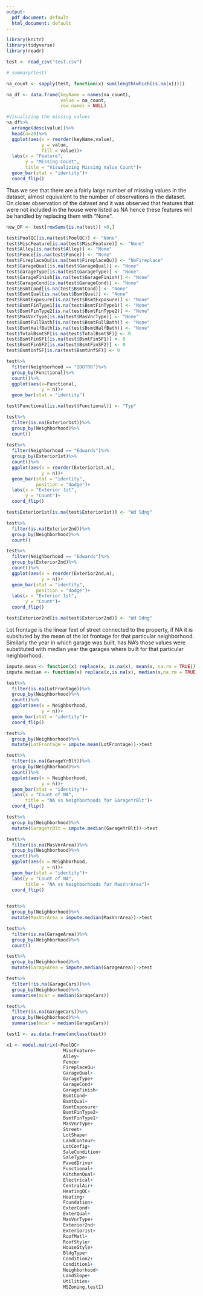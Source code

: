 ```yaml
---
output:
  pdf_document: default
  html_document: default
---
```


```r
library(knitr)
library(tidyverse)
library(readr)

test <- read_csv("test.csv")

# summary(test)
```


```r
na_count <- sapply(test, function(x) sum(length(which(is.na(x)))))

na_df <- data.frame(keyName = names(na_count),
                    value = na_count, 
                    row.names = NULL)

#Visualizing the missing values
na_df%>%
  arrange(desc(value))%>%
  head(n=20)%>%
  ggplot(aes(x = reorder(keyName,value),
             y = value,
             fill = value))+
  labs(x = "Feature",
       y = "Missing Count",
       title = "Visualizing Missing Value Count")+
  geom_bar(stat = "identity")+
  coord_flip()
```

Thus we see that there are a fairly large number of missing values in the dataset, almost equivalent to the number of observations in the dataset.   
On closer observation of the dataset and it was observed that features that were not included in the house were listed as NA hence these features will be handled by replacing them with "None".  

```r
new_DF <- test[rowSums(is.na(test)) >0,]

test$PoolQC[is.na(test$PoolQC)] <- "None"
test$MiscFeature[is.na(test$MiscFeature)] <- "None"
test$Alley[is.na(test$Alley)] <- "None"
test$Fence[is.na(test$Fence)] <- "None"
test$FireplaceQu[is.na(test$FireplaceQu)] <- "NoFireplace"
test$GarageQual[is.na(test$GarageQual)] <- "None"
test$GarageType[is.na(test$GarageType)] <- "None"
test$GarageFinish[is.na(test$GarageFinish)] <- "None"
test$GarageCond[is.na(test$GarageCond)] <- "None"
test$BsmtCond[is.na(test$BsmtCond)] <- "None"
test$BsmtQual[is.na(test$BsmtQual)] <- "None"
test$BsmtExposure[is.na(test$BsmtExposure)] <- "None"
test$BsmtFinType1[is.na(test$BsmtFinType1)] <- "None"
test$BsmtFinType2[is.na(test$BsmtFinType2)] <- "None"
test$MasVnrType[is.na(test$MasVnrType)] <- "None"
test$BsmtFullBath[is.na(test$BsmtFullBath)] <- "None"
test$BsmtHalfBath[is.na(test$BsmtHalfBath)] <- "None"
test$TotalBsmtSF[is.na(test$TotalBsmtSF)] <- 0
test$BsmtFinSF1[is.na(test$BsmtFinSF1)] <- 0
test$BsmtFinSF2[is.na(test$BsmtFinSF2)] <- 0
test$BsmtUnfSF[is.na(test$BsmtUnfSF)] <- 0
```

```r
test%>%
  filter(Neighborhood == "IDOTRR")%>%
  group_by(Functional)%>%
  count()%>%
  ggplot(aes(x=Functional,
             y = n))+
  geom_bar(stat = "identity")

test$Functional[is.na(test$Functional)] <- "Typ"
```


```r
test%>%
  filter(is.na(Exterior1st))%>%
  group_by(Neighborhood)%>%
  count()
  
test%>%
  filter(Neighborhood == "Edwards")%>%
  group_by(Exterior1st)%>%
  count()%>%
  ggplot(aes(x = reorder(Exterior1st,n),
             y = n))+
  geom_bar(stat = "identity",
           position = "dodge")+
  labs(x = "Exterior 1st",
       y = "Count")+
  coord_flip()

test$Exterior1st[is.na(test$Exterior1st)] <- "Wd Sdng"

test%>%
  filter(is.na(Exterior2nd))%>%
  group_by(Neighborhood)%>%
  count()

test%>%
  filter(Neighborhood == "Edwards")%>%
  group_by(Exterior2nd)%>%
  count()%>%
  ggplot(aes(x = reorder(Exterior2nd,n),
             y = n))+
  geom_bar(stat = "identity",
           position = "dodge")+
  labs(x = "Exterior 1st",
       y = "Count")+
  coord_flip()

test$Exterior2nd[is.na(test$Exterior2nd)] <- "Wd Sdng"
```



Lot frontage is the linear feet of street connected to the property, if NA it is subsituted by the mean of the lot frontage for that particular neighborhood. Similarly the year in which garage was built, has NA's those values were substituted with median year the garages where built for that particular neighborhood. 
```r
impute.mean <- function(x) replace(x, is.na(x), mean(x, na.rm = TRUE))
impute.median <- function(x) replace(x,is.na(x), median(x,na.rm = TRUE))

test%>%
  filter(is.na(LotFrontage))%>%
  group_by(Neighborhood)%>%
  count()%>%
  ggplot(aes(x = Neighborhood,
             y = n))+
  geom_bar(stat = "identity")+
  coord_flip()

test%>%
  group_by(Neighborhood)%>%
  mutate(LotFrontage = impute.mean(LotFrontage))->test

test%>%
  filter(is.na(GarageYrBlt))%>%
  group_by(Neighborhood)%>%
  count()%>%
  ggplot(aes(x = Neighborhood,
             y = n))+
  geom_bar(stat = "identity")+
  labs(x = "Count of NA",
       title = "NA vs Neighborhoods for GarageYrBlt")+
  coord_flip()

test%>%
  group_by(Neighborhood)%>%
  mutate(GarageYrBlt = impute.median(GarageYrBlt))->test

test%>%
  filter(is.na(MasVnrArea))%>%
  group_by(Neighborhood)%>%
  count()%>%
  ggplot(aes(x = Neighborhood,
             y = n))+
  geom_bar(stat = "identity")+
  labs(y = "Count of NA",
       title = "NA vs Neighborhoods for MasVnrArea")+
  coord_flip()

 
test%>%
  group_by(Neighborhood)%>%
  mutate(MasVnrArea = impute.median(MasVnrArea))->test

test%>%
  filter(is.na(GarageArea))%>%
  group_by(Neighborhood)%>%
  count()

test%>%
  group_by(Neighborhood)%>%
  mutate(GarageArea = impute.median(GarageArea))->test

test%>%
  filter(!is.na(GarageCars))%>%
  group_by(Neighborhood)%>%
  summarise(mcar = median(GarageCars))

test%>%
  filter(is.na(GarageCars))%>%
  group_by(Neighborhood)%>%
  summarise(mcar = median(GarageCars))
```


```r

test1 <- as.data.frame(unclass(test))

x1 <- model.matrix(~PoolQC+
                     MiscFeature+
                     Alley+
                     Fence+
                     FireplaceQu+
                     GarageQual+
                     GarageType+
                     GarageCond+
                     GarageFinish+
                     BsmtCond+
                     BsmtQual+
                     BsmtExposure+
                     BsmtFinType2+
                     BsmtFinType1+
                     MasVnrType+
                     Street+
                     LotShape+
                     LandContour+
                     LotConfig+
                     SaleCondition+
                     SaleType+
                     PavedDrive+
                     Functional+
                     KitchenQual+
                     Electrical+
                     CentralAir+
                     HeatingQC+
                     Heating+
                     Foundation+
                     ExterCond+
                     ExterQual+
                     MasVnrType+
                     Exterior2nd+
                     Exterior1st+
                     RoofMatl+
                     RoofStyle+
                     HouseStyle+
                     BldgType+
                     Condition2+
                     Condition1+
                     Neighborhood+
                     LandSlope+
                     Utilities+
                     MSZoning,test1)

```




